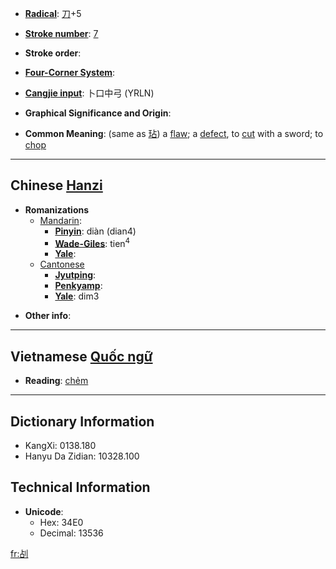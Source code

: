 * '''[[Wiktionary:Chinese radical index| Radical]]''': [[Wiktionary:Chinese radical index 刀|刀]]+5

* '''[[Wiktionary:Chinese total strokes index|Stroke number]]''': [[Wiktionary:Chinese total strokes index 7|7]]

* '''Stroke order''': 

* '''[[Wiktionary:Chinese four corner index|Four-Corner System]]''': 

* '''[[Wiktionary:Chinese Cangjie index|Cangjie input]]''': 卜口中弓 (YRLN)

* '''Graphical Significance and Origin''': 

* '''Common Meaning''': (same as [[玷]]) a [[flaw]]; a [[defect]], to [[cut]] with a sword; to [[chop]]

----

== Chinese [[Hanzi]] ==

* '''Romanizations'''
** [[Mandarin]]:
*** '''[[Pinyin]]''': diàn (dian4)
*** '''[[Wade-Giles]]''': tien<sup>4</sup>
*** '''[[Yale]]''': 
**[[Cantonese]]
***'''[[Jyutping]]''':
***'''[[Penkyamp]]''': 
***'''[[Yale]]''': dim3

* '''Other info''': 

----

== Vietnamese [[Quốc ngữ]] ==

* '''Reading''': [[chẻm]]

----

== Dictionary Information ==

* KangXi: 0138.180
* Hanyu Da Zidian: 10328.100

== Technical Information ==

* '''Unicode''':
** Hex: 34E0
** Decimal: 13536

[[fr:㓠]]